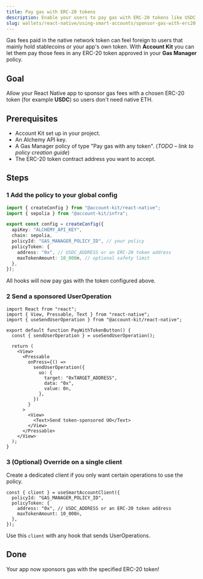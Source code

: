 ```yaml
---
title: Pay gas with ERC-20 tokens
description: Enable your users to pay gas with ERC-20 tokens like USDC via Gas Manager
slug: wallets/react-native/using-smart-accounts/sponsor-gas-with-erc20
---
```


Gas fees paid in the native network token can feel foreign to users that mainly hold stablecoins or your app's own token. With **Account Kit** you can let them pay those fees in any ERC-20 token approved in your **Gas Manager** policy.

## Goal

Allow your React Native app to sponsor gas fees with a chosen ERC-20 token (for example **USDC**) so users don't need native ETH.

## Prerequisites

- Account Kit set up in your project.
- An Alchemy API key.
- A Gas Manager policy of type "Pay gas with any token". (_TODO – link to policy creation guide_)
- The ERC-20 token contract address you want to accept.

## Steps

### 1 Add the policy to your global config

```ts twoslash config.ts
import { createConfig } from "@account-kit/react-native";
import { sepolia } from "@account-kit/infra";

export const config = createConfig({
  apiKey: "ALCHEMY_API_KEY",
  chain: sepolia,
  policyId: "GAS_MANAGER_POLICY_ID", // your policy
  policyToken: {
    address: "0x", // USDC_ADDRESS or an ERC-20 token address
    maxTokenAmount: 10_000n, // optional safety limit
  },
});
```

All hooks will now pay gas with the token configured above.

### 2 Send a sponsored UserOperation

```tsx twoslash
import React from "react";
import { View, Pressable, Text } from "react-native";
import { useSendUserOperation } from "@account-kit/react-native";

export default function PayWithTokenButton() {
  const { sendUserOperation } = useSendUserOperation();

  return (
    <View>
      <Pressable
        onPress={() =>
          sendUserOperation({
            uo: {
              target: "0xTARGET_ADDRESS",
              data: "0x",
              value: 0n,
            },
          })
        }
      >
        <View>
          <Text>Send token-sponsored UO</Text>
        </View>
      </Pressable>
    </View>
  );
}
```

### 3 (Optional) Override on a single client

Create a dedicated client if you only want certain operations to use the policy.

```tsx twoslash
const { client } = useSmartAccountClient({
  policyId: "GAS_MANAGER_POLICY_ID",
  policyToken: {
    address: "0x", // USDC_ADDRESS or an ERC-20 token address
    maxTokenAmount: 10_000n,
  },
});
```

Use this `client` with any hook that sends UserOperations.

## Done

Your app now sponsors gas with the specified ERC-20 token!
